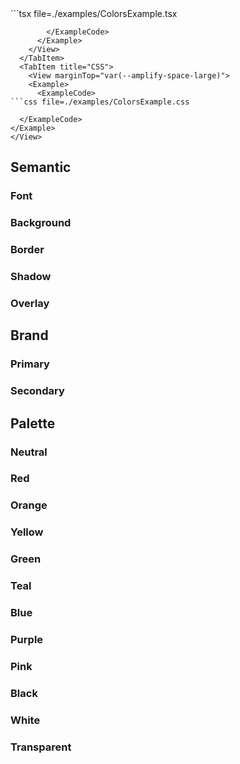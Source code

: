 
<Tabs>
  <TabItem title="Example usage">
    <View marginTop="var(--amplify-space-large)">
      <Example>
        <ColorsExample  />
        <ExampleCode>
```tsx file=./examples/ColorsExample.tsx

```
        </ExampleCode>
      </Example>
    </View>
  </TabItem>
  <TabItem title="CSS">
    <View marginTop="var(--amplify-space-large)">
    <Example>
      <ExampleCode>
```css file=./examples/ColorsExample.css

```
      </ExampleCode>
    </Example>
    </View>
  </TabItem>
</Tabs>

## Semantic

### Font
<TokenList namespace="colors" childNamespace="font" />

### Background
<TokenList namespace="colors" childNamespace="background" />

### Border
<TokenList namespace="colors" childNamespace="border" />

### Shadow
<TokenList namespace="colors" childNamespace="shadow" />

### Overlay
<TokenList namespace="colors" childNamespace="overlay" />


## Brand

### Primary
<TokenList namespace="colors" childNamespace="brand,primary" />

### Secondary
<TokenList namespace="colors" childNamespace="brand,secondary" />

## Palette

### Neutral
<TokenList namespace="colors" childNamespace="neutral" />

### Red
<TokenList namespace="colors" childNamespace="red" />

### Orange
<TokenList namespace="colors" childNamespace="orange" />

### Yellow
<TokenList namespace="colors" childNamespace="yellow" />

### Green
<TokenList namespace="colors" childNamespace="green" />

### Teal
<TokenList namespace="colors" childNamespace="teal" />

### Blue
<TokenList namespace="colors" childNamespace="blue" />

### Purple
<TokenList namespace="colors" childNamespace="purple" />

### Pink
<TokenList namespace="colors" childNamespace="pink" />

### Black
<TokenList namespace="colors" childNamespace="black" />

### White
<TokenList namespace="colors" childNamespace="white" />

### Transparent
<TokenList namespace="colors" childNamespace="transparent" />
